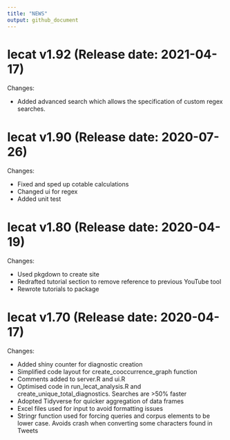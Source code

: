 ```yaml
---
title: "NEWS"
output: github_document
---
```


lecat v1.92 (Release date: 2021-04-17)
==============

Changes:

* Added advanced search which allows the specification of custom regex searches.


lecat v1.90 (Release date: 2020-07-26)
==============

Changes:

* Fixed and sped up cotable calculations
* Changed ui for regex
* Added unit test

lecat v1.80 (Release date: 2020-04-19)
==============

Changes:

* Used pkgdown to create site
* Redrafted tutorial section to remove reference to previous YouTube tool
* Rewrote tutorials to package

lecat v1.70 (Release date: 2020-04-17)
==============

Changes:

* Added shiny counter for diagnostic creation
* Simplified code layout for create_cooccurrence_graph function
* Comments added to server.R and ui.R
* Optimised code in run_lecat_analysis.R and create_unique_total_diagnostics. Searches are >50% faster
* Adopted Tidyverse for quicker aggregation of data frames
* Excel files used for input to avoid formatting issues
* Stringr function used for forcing queries and corpus elements to be lower case. Avoids crash when converting some characters found in Tweets
